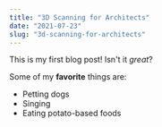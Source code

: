 ```yaml
---
title: "3D Scanning for Architects"
date: "2021-07-23"
slug: "3d-scanning-for-architects"
---
```


This is my first blog post! Isn't it *great*?

Some of my **favorite** things are:

* Petting dogs
* Singing
* Eating potato-based foods